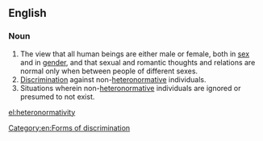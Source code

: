 ==English==

===Noun===
{{en-noun|heteronormativit|ies}}

# The view that all human beings are either male or female, both in [[sex]] and in [[gender]], and that sexual and romantic thoughts and relations are normal only when between people of different sexes.
# [[discrimination|Discrimination]] against non-[[heteronormative]] individuals.
# Situations wherein non-[[heteronormative]] individuals are ignored or presumed to not exist.

[[Category:en:Forms of discrimination]]

[[el:heteronormativity]]